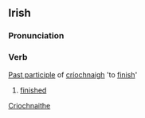 ==Irish==
===Pronunciation===
{{IPA|[ˈk&#690;r&#690;iːxnihə]}}
===Verb===
[[Past participle]] of [[críochnaigh]] 'to [[finish]]'
#[[finished]]

[[Category:Irish language|Criochnaithe]]